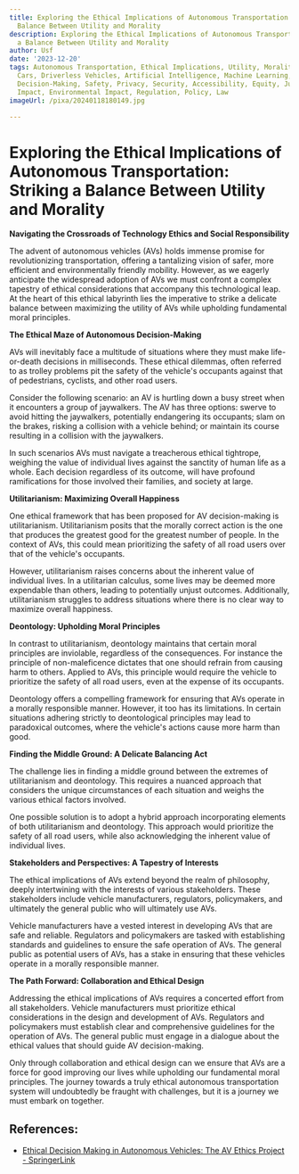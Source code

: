 ```yaml
---
title: Exploring the Ethical Implications of Autonomous Transportation Striking a
  Balance Between Utility and Morality
description: Exploring the Ethical Implications of Autonomous Transportation Striking
  a Balance Between Utility and Morality
author: Usf
date: '2023-12-20'
tags: Autonomous Transportation, Ethical Implications, Utility, Morality, Self-Driving
  Cars, Driverless Vehicles, Artificial Intelligence, Machine Learning, Algorithmic
  Decision-Making, Safety, Privacy, Security, Accessibility, Equity, Justice, Social
  Impact, Environmental Impact, Regulation, Policy, Law
imageUrl: /pixa/20240118180149.jpg

---
```

# Exploring the Ethical Implications of  Autonomous Transportation: Striking a Balance Between Utility and Morality

**Navigating the Crossroads of Technology Ethics and Social Responsibility**

The advent of autonomous  vehicles (AVs) holds immense promise for revolutionizing transportation, offering a tantalizing vision of safer, more efficient and environmentally friendly mobility. However, as we eagerly anticipate the widespread adoption of AVs  we must confront a complex  tapestry of ethical considerations that accompany this  technological leap. At the heart of this ethical labyrinth lies the imperative to strike a delicate balance between maximizing the utility of AVs  while upholding fundamental moral principles.

**The Ethical Maze of Autonomous Decision-Making**

AVs  will  inevitably face a  multitude of situations where they must make  life-or-death decisions in milliseconds. These ethical dilemmas, often referred to as trolley problems pit the safety  of the vehicle's occupants against that of pedestrians,  cyclists, and other road users.

Consider  the following scenario: an AV  is hurtling down a  busy street when it encounters a  group of  jaywalkers. The  AV has three options: swerve to avoid hitting the jaywalkers, potentially endangering its occupants;  slam on the brakes, risking a collision with a vehicle behind; or maintain its  course resulting in a collision with the jaywalkers.

In such scenarios AVs must navigate a treacherous ethical tightrope,  weighing the value of individual lives against the sanctity of human life as a whole. Each decision regardless of its outcome,  will have profound ramifications for  those involved their families,  and society at large.

**Utilitarianism:  Maximizing Overall Happiness**

One ethical framework that has been proposed for AV decision-making  is utilitarianism. Utilitarianism posits that the morally correct  action is the one that produces  the  greatest  good for the greatest number of people. In the context of AVs, this could  mean prioritizing  the safety  of all road users over  that of the vehicle's occupants.

However, utilitarianism raises concerns about the inherent value of individual lives. In a utilitarian calculus, some lives may be deemed more expendable than others, leading to potentially unjust outcomes. Additionally,  utilitarianism  struggles  to address situations where there is no clear way to maximize overall happiness.

**Deontology: Upholding Moral Principles**

In contrast to utilitarianism, deontology maintains  that certain  moral principles are inviolable,  regardless of the consequences. For instance the principle of non-maleficence dictates that one should refrain from causing harm to others. Applied to AVs, this principle would require the vehicle to prioritize  the safety of all road users, even at the expense of its occupants.

Deontology offers a compelling framework for ensuring that AVs operate in a morally responsible manner. However, it too has  its limitations. In certain situations adhering strictly to deontological principles may  lead to paradoxical outcomes, where the vehicle's actions cause more harm  than good.

**Finding the Middle Ground: A Delicate Balancing Act**

The challenge lies  in  finding a middle ground between  the extremes of utilitarianism and deontology. This requires a nuanced approach that considers the unique circumstances of each situation and  weighs the  various  ethical factors  involved.

One possible solution is to adopt a hybrid approach  incorporating elements of both utilitarianism and deontology. This approach would prioritize the safety of  all road users, while also acknowledging the inherent value of individual  lives.

**Stakeholders and Perspectives: A Tapestry of Interests**

The  ethical implications of AVs extend beyond the realm  of philosophy, deeply intertwining with the interests of various stakeholders. These stakeholders include vehicle manufacturers,  regulators, policymakers, and ultimately the general public who will  ultimately use AVs.

Vehicle manufacturers have a vested  interest in developing AVs that are safe and reliable. Regulators  and policymakers are tasked with establishing standards and guidelines to ensure the safe operation of AVs. The  general public  as potential users  of AVs, has a stake in ensuring  that  these vehicles operate in a morally responsible manner.

**The Path Forward: Collaboration and Ethical Design**

Addressing the  ethical implications of AVs requires a concerted effort from all stakeholders. Vehicle manufacturers must prioritize ethical considerations in the design and development of AVs. Regulators and policymakers must establish clear and comprehensive  guidelines for the operation of AVs. The general public must engage in a dialogue about the  ethical values that should guide AV decision-making.

Only through collaboration and ethical design can we ensure that AVs are a  force for good improving our lives while upholding our fundamental moral principles. The journey towards a truly ethical autonomous transportation system will undoubtedly be fraught with challenges, but it is a  journey we must  embark on together.

## References:
- [Ethical Decision Making in Autonomous Vehicles: The AV Ethics Project - SpringerLink](https://link.springer.com/article/10.1007/s11948-020-00272-8)
